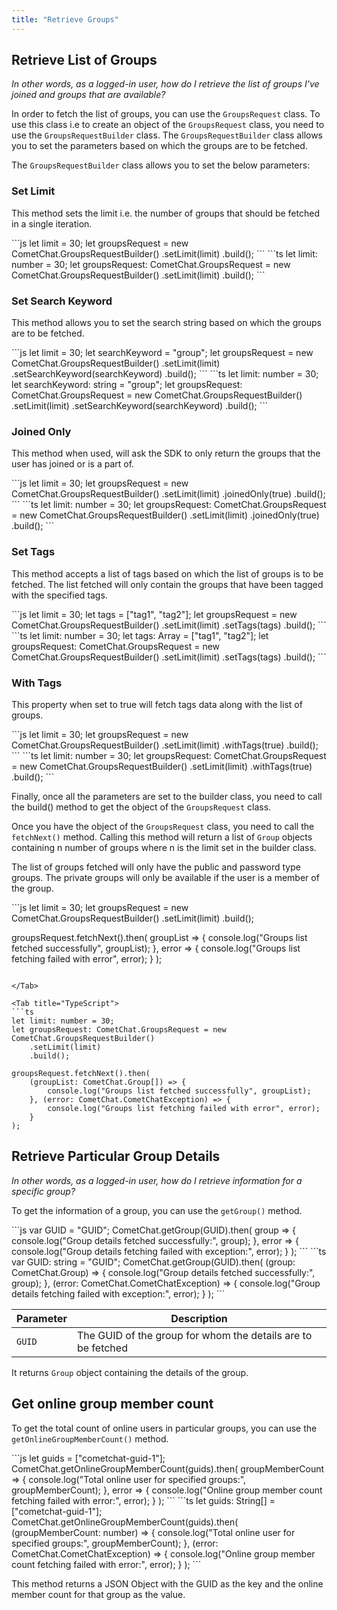 ```yaml
---
title: "Retrieve Groups"
---
```




## Retrieve List of Groups

*In other words, as a logged-in user, how do I retrieve the list of groups I've joined and groups that are available?*

In order to fetch the list of groups, you can use the `GroupsRequest` class. To use this class i.e to create an object of the `GroupsRequest` class, you need to use the `GroupsRequestBuilder` class. The `GroupsRequestBuilder` class allows you to set the parameters based on which the groups are to be fetched.

The `GroupsRequestBuilder` class allows you to set the below parameters:

### Set Limit

This method sets the limit i.e. the number of groups that should be fetched in a single iteration.

<Tabs>
<Tab title="JavaScript">
```js
let limit = 30;
let groupsRequest = new CometChat.GroupsRequestBuilder()
                    	.setLimit(limit)
                    	.build();
```

</Tab>

<Tab title="TypeScript">
```ts
let limit: number = 30;
let groupsRequest: CometChat.GroupsRequest = new CometChat.GroupsRequestBuilder()
    .setLimit(limit)
    .build();
```

</Tab>

</Tabs>

### Set Search Keyword

This method allows you to set the search string based on which the groups are to be fetched.

<Tabs>
<Tab title="JavaScript">
```js
let limit = 30;
let searchKeyword = "group";
let groupsRequest = new CometChat.GroupsRequestBuilder()
                    	.setLimit(limit)
                    	.setSearchKeyword(searchKeyword)
                    	.build();
```

</Tab>

<Tab title="TypeScript">
```ts
let limit: number = 30;
let searchKeyword: string = "group";
let groupsRequest: CometChat.GroupsRequest = new CometChat.GroupsRequestBuilder()
    .setLimit(limit)
    .setSearchKeyword(searchKeyword)
    .build();
```

</Tab>

</Tabs>

### Joined Only

This method when used, will ask the SDK to only return the groups that the user has joined or is a part of.

<Tabs>
<Tab title="JavaScript">
```js
let limit = 30;
let groupsRequest = new CometChat.GroupsRequestBuilder()
                    	.setLimit(limit)
                    	.joinedOnly(true)
                    	.build();
```

</Tab>

<Tab title="TypeScript">
```ts
let limit: number = 30;
let groupsRequest: CometChat.GroupsRequest = new CometChat.GroupsRequestBuilder()
    .setLimit(limit)
    .joinedOnly(true)
    .build();
```

</Tab>

</Tabs>

### Set Tags

This method accepts a list of tags based on which the list of groups is to be fetched. The list fetched will only contain the groups that have been tagged with the specified tags.

<Tabs>
<Tab title="JavaScript">
```js
let limit = 30;
let tags = ["tag1", "tag2"];
let groupsRequest = new CometChat.GroupsRequestBuilder()
                    	.setLimit(limit)
                    	.setTags(tags)
                    	.build();
```

</Tab>

<Tab title="TypeScript">
```ts
let limit: number = 30;
let tags: Array<String> = ["tag1", "tag2"];
let groupsRequest: CometChat.GroupsRequest = new CometChat.GroupsRequestBuilder()
    .setLimit(limit)
    .setTags(tags)
    .build();
```

</Tab>

</Tabs>

### With Tags

This property when set to true will fetch tags data along with the list of groups.

<Tabs>
<Tab title="JavaScript">
```js
let limit = 30;
let groupsRequest = new CometChat.GroupsRequestBuilder()
                    	.setLimit(limit)
                    	.withTags(true)
                    	.build();
```

</Tab>

<Tab title="TypeScript">
```ts
let limit: number = 30;
let groupsRequest: CometChat.GroupsRequest = new CometChat.GroupsRequestBuilder()
    .setLimit(limit)
    .withTags(true)
    .build();
```

</Tab>

</Tabs>

Finally, once all the parameters are set to the builder class, you need to call the build() method to get the object of the `GroupsRequest` class.

Once you have the object of the `GroupsRequest` class, you need to call the `fetchNext()` method. Calling this method will return a list of `Group` objects containing n number of groups where n is the limit set in the builder class.

The list of groups fetched will only have the public and password type groups. The private groups will only be available if the user is a member of the group.

<Tabs>
<Tab title="JavaScript">
```js
let limit = 30;
let groupsRequest = new CometChat.GroupsRequestBuilder()
                    	.setLimit(limit)
                    	.build();

groupsRequest.fetchNext().then(
  groupList => {
    console.log("Groups list fetched successfully", groupList);
  }, error => {
    console.log("Groups list fetching failed with error", error);
  }
);
```

</Tab>

<Tab title="TypeScript">
```ts
let limit: number = 30;
let groupsRequest: CometChat.GroupsRequest = new CometChat.GroupsRequestBuilder()
    .setLimit(limit)
    .build();

groupsRequest.fetchNext().then(
    (groupList: CometChat.Group[]) => {
        console.log("Groups list fetched successfully", groupList);
    }, (error: CometChat.CometChatException) => {
        console.log("Groups list fetching failed with error", error);
    }
);
```

</Tab>

</Tabs>

## Retrieve Particular Group Details

*In other words, as a logged-in user, how do I retrieve information for a specific group?*

To get the information of a group, you can use the `getGroup()` method.

<Tabs>
<Tab title="JavaScript">
```js
var GUID = "GUID";
CometChat.getGroup(GUID).then(
  group => {
    console.log("Group details fetched successfully:", group);
  }, error => {
    console.log("Group details fetching failed with exception:", error);
  }
);
```

</Tab>

<Tab title="TypeScript">
```ts
var GUID: string = "GUID";
CometChat.getGroup(GUID).then(
    (group: CometChat.Group) => {
        console.log("Group details fetched successfully:", group);
    }, (error: CometChat.CometChatException) => {
        console.log("Group details fetching failed with exception:", error);
    }
);
```

</Tab>

</Tabs>

| Parameter | Description                                                  |
| --------- | ------------------------------------------------------------ |
| `GUID`    | The GUID of the group for whom the details are to be fetched |

It returns `Group` object containing the details of the group.

## Get online group member count

To get the total count of online users in particular groups, you can use the `getOnlineGroupMemberCount()` method.

<Tabs>
<Tab title="JavaScript">
```js
let guids = ["cometchat-guid-1"];
CometChat.getOnlineGroupMemberCount(guids).then(
  groupMemberCount => {
    console.log("Total online user for specified groups:", groupMemberCount);
  }, error => {
    console.log("Online group member count fetching failed with error:", error);
  }
);
```

</Tab>

<Tab title="TypeScript">
```ts
let guids: String[] = ["cometchat-guid-1"];
CometChat.getOnlineGroupMemberCount(guids).then(
    (groupMemberCount: number) => {
        console.log("Total online user for specified groups:", groupMemberCount);
    }, (error: CometChat.CometChatException) => {
        console.log("Online group member count fetching failed with error:", error);
    }
);
```

</Tab>

</Tabs>

This method returns a JSON Object with the GUID as the key and the online member count for that group as the value.
